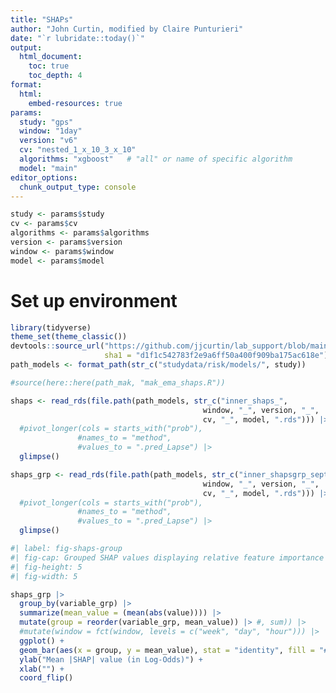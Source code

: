 ```yaml
---
title: "SHAPs"
author: "John Curtin, modified by Claire Punturieri"
date: "`r lubridate::today()`"
output: 
  html_document:
    toc: true 
    toc_depth: 4
format:
  html:
    embed-resources: true
params:
  study: "gps"
  window: "1day"
  version: "v6"
  cv: "nested_1_x_10_3_x_10"
  algorithms: "xgboost"   # "all" or name of specific algorithm
  model: "main"
editor_options: 
  chunk_output_type: console
---
```


```r
study <- params$study
cv <- params$cv
algorithms <- params$algorithms
version <- params$version
window <- params$window
model <- params$model
```

# Set up environment
```r
library(tidyverse)
theme_set(theme_classic()) 
devtools::source_url("https://github.com/jjcurtin/lab_support/blob/main/format_path.R?raw=true",
                     sha1 = "d1f1c542783f2e9a6ff50a400f909ba175ac618e")
path_models <- format_path(str_c("studydata/risk/models/", study))
```


```r
#source(here::here(path_mak, "mak_ema_shaps.R"))

shaps <- read_rds(file.path(path_models, str_c("inner_shaps_", 
                                           window, "_", version, "_", 
                                           cv, "_", model, ".rds"))) |>
  #pivot_longer(cols = starts_with("prob"), 
               #names_to = "method", 
               #values_to = ".pred_Lapse") |>
  glimpse()

shaps_grp <- read_rds(file.path(path_models, str_c("inner_shapsgrp_septype_", 
                                           window, "_", version, "_", 
                                           cv, "_", model, ".rds"))) |>
  #pivot_longer(cols = starts_with("prob"), 
               #names_to = "method", 
               #values_to = ".pred_Lapse") |>
  glimpse()
```

```r
#| label: fig-shaps-group
#| fig-cap: Grouped SHAP values displaying relative feature importance calculated using mean absolute values. Larger log-odds values indicate greater contribution to predictions in the model.
#| fig-height: 5
#| fig-width: 5

shaps_grp |>
  group_by(variable_grp) |>
  summarize(mean_value = (mean(abs(value)))) |> 
  mutate(group = reorder(variable_grp, mean_value)) |> #, sum)) |>
  #mutate(window = fct(window, levels = c("week", "day", "hour"))) |> 
  ggplot() +
  geom_bar(aes(x = group, y = mean_value), stat = "identity", fill = "#af1f21") +
  ylab("Mean |SHAP| value (in Log-Odds)") +
  xlab("") +
  coord_flip()
```